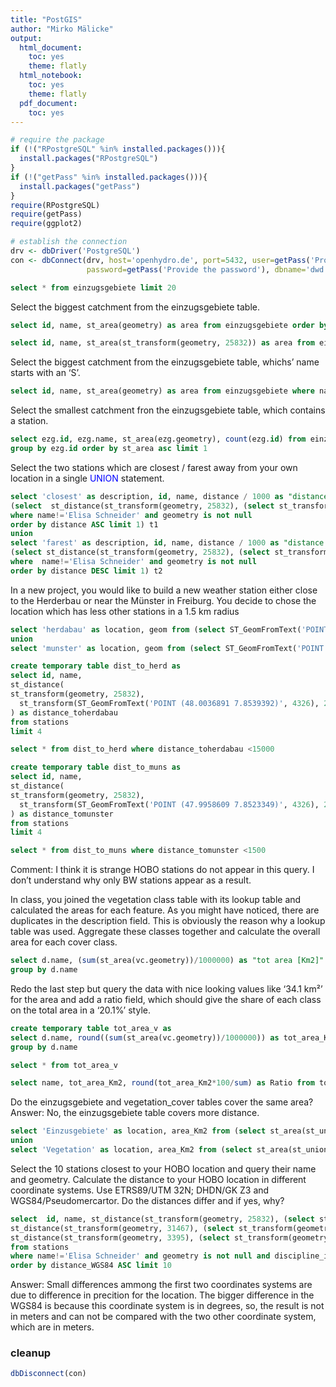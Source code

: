 ```yaml
---
title: "PostGIS"
author: "Mirko Mälicke"
output:
  html_document: 
    toc: yes
    theme: flatly
  html_notebook:
    toc: yes
    theme: flatly
  pdf_document:
    toc: yes
---
```


```r
# require the package
if (!("RPostgreSQL" %in% installed.packages())){
  install.packages("RPostgreSQL")
}
if (!("getPass" %in% installed.packages())){
  install.packages("getPass")
}
require(RPostgreSQL)
require(getPass)
require(ggplot2)

# establish the connection
drv <- dbDriver('PostgreSQL')
con <- dbConnect(drv, host='openhydro.de', port=5432, user=getPass('Provide the user'), 
                 password=getPass('Provide the password'), dbname='dwd')
```

```sql
select * from einzugsgebiete limit 20
```


Select the biggest catchment from the einzugsgebiete table.
```sql
select id, name, st_area(geometry) as area from einzugsgebiete order by area desc limit 1
```
```sql
select id, name, st_area(st_transform(geometry, 25832)) as area from einzugsgebiete order by area desc limit 1

```

Select the biggest catchment from the einzugsgebiete table, whichs' name starts with an 'S'.
```sql
select id, name, st_area(geometry) as area from einzugsgebiete where name like 'S%' order by area desc limit 1
```

Select the smallest catchment fron the einzugsgebiete table, which contains a station.
```sql
select ezg.id, ezg.name, st_area(ezg.geometry), count(ezg.id) from einzugsgebiete ezg join stations s on st_within(st_transform(s.geometry, 25832), ezg.geometry) 
group by ezg.id order by st_area asc limit 1
```

Select the two stations which are closest / farest away from your own location in a single <span style="color:blue">UNION</span> statement.

```sql

select 'closest' as description, id, name, distance / 1000 as "distance [km]" from 
(select  st_distance(st_transform(geometry, 25832), (select st_transform(geometry, 25832) from stations where name='Elisa Schneider')) as distance, id, name from stations 
where name!='Elisa Schneider' and geometry is not null 
order by distance ASC limit 1) t1
union
select 'farest' as description, id, name, distance / 1000 as "distance [km]" from
(select st_distance(st_transform(geometry, 25832), (select st_transform(geometry, 25832) from stations where  name='Elisa Schneider')) as distance, id, name from stations 
where  name!='Elisa Schneider' and geometry is not null 
order by distance DESC limit 1) t2
```

In a new project, you would like to build a new weather station either close to the Herderbau or near the Münster in Freiburg. You decide to chose the 
location which has less other stations in a 1.5 km radius

```sql
select 'herdabau' as location, geom from (select ST_GeomFromText('POINT (48.0036891 7.8539392)', 4326) as geom) m
union
select 'munster' as location, geom from (select ST_GeomFromText('POINT (47.9958609 7.8523349)', 4326) as geom) m
```
```sql
create temporary table dist_to_herd as
select id, name,
st_distance(
st_transform(geometry, 25832),
  st_transform(ST_GeomFromText('POINT (48.0036891 7.8539392)', 4326), 25832)
) as distance_toherdabau 
from stations 
limit 4

```
```sql
select * from dist_to_herd where distance_toherdabau <15000
```
```sql

create temporary table dist_to_muns as
select id, name,
st_distance(
st_transform(geometry, 25832),
  st_transform(ST_GeomFromText('POINT (47.9958609 7.8523349)', 4326), 25832)
) as distance_tomunster 
from stations 
limit 4

```
```sql
select * from dist_to_muns where distance_tomunster <1500
```
Comment: I think it is strange HOBO stations do not appear in this query. I don't understand why only BW stations appear as a result. 

In class, you joined the vegetation class table with its lookup table and calculated the areas for each feature. As you might have noticed, there are duplicates in the description field. 
This is obviously the reason why a lookup table was used. Aggregate these classes together and calculate the overall area for each cover class.
 

```sql
select d.name, (sum(st_area(vc.geometry))/1000000) as "tot area [Km2]" from vegetation_cover vc join vegetation_cover_description d on vc.description_id=d.id 
group by d.name
```

Redo the last step but query the data with nice looking values like '34.1 km²' for the area and add a ratio field, which should give the share of each class on the total area in a '20.1%' style.


```sql
create temporary table tot_area_v as
select d.name, round((sum(st_area(vc.geometry))/1000000)) as tot_area_Km2 from vegetation_cover vc join vegetation_cover_description d on vc.description_id=d.id
group by d.name
```
```sql
select * from tot_area_v 
```

```sql
select name, tot_area_Km2, round(tot_area_Km2*100/sum) as Ratio from tot_area_v, (SELECT SUM(tot_area_Km2) FROM tot_area_v AS amount) t
```


Do the einzugsgebiete and vegetation_cover tables cover the same area? 
Answer: No, the einzugsgebiete table covers more distance. 

```sql
select 'Einzusgebiete' as location, area_Km2 from (select st_area(st_union(geometry)) / 1000000 as area_Km2 from einzugsgebiete limit 1) e
union
select 'Vegetation' as location, area_Km2 from (select st_area(st_union(geometry)) / 1000000 as area_Km2 from vegetation_cover limit 1) m

```

Select the 10 stations closest to your HOBO location and query their name and geometry. 
Calculate the distance to your HOBO location in different coordinate systems. Use ETRS89/UTM 32N; DHDN/GK Z3 and WGS84/Pseudomercartor.
Do the distances differ and if yes, why?
```sql
select  id, name, st_distance(st_transform(geometry, 25832), (select st_transform(geometry, 25832) from stations where name='Elisa Schneider')) as distance_ETRS89, 
st_distance(st_transform(geometry, 31467), (select st_transform(geometry, 31467) from stations where name='Elisa Schneider')) as distance_DHDN, 
st_distance(st_transform(geometry, 3395), (select st_transform(geometry, 3395) from stations where name='Elisa Schneider')) as distance_WGS84
from stations
where name!='Elisa Schneider' and geometry is not null and discipline_id < 100
order by distance_WGS84 ASC limit 10

```
<div class="alert alert-info">
Answer: Small differences ammong the first two coordinates systems are due to difference in precition for the location. The bigger difference in the WGS84 is because this coordinate system is in degrees, so, the result is not in meters and can not be compared with the two other coordinate system, which are in meters. 
</div>


### cleanup

```r
dbDisconnect(con)
```

